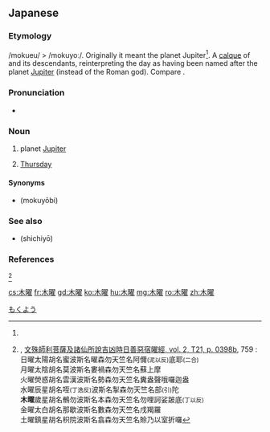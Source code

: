 ==Japanese==
{{ja-kanjitab|木|曜}}

===Etymology===
/mokueu/ > /mokuyoː/. Originally it meant the planet Jupiter<ref name="Amoghavajra" />. A [[calque]] of {{cog|la|dies Iovis}} and its descendants, reinterpreting the day as having been named after the planet [[Jupiter]] (instead of the Roman god). Compare {{m|ja|木星|tr=mokusei|gloss=Jupiter (planet)}}.

===Pronunciation===
* {{IPA|/mokujoː/|lang=ja}}

===Noun===
{{ja-noun|もくよう|hhira=もくえう}}

# {{lb|ja|archaic}} planet [[Jupiter]]
# [[Thursday]]

====Synonyms====
* {{l|ja|木曜日}} (mokuyōbi)

===See also===
* {{l|ja|七曜}} (shichiyō)

===References===
<references>
<ref name="Amoghavajra">{{w|Amoghavajra}}, [http://www.buddhist-canon.com/SUTRA/JMiJiao/T210398b.htm 文殊師利菩薩及諸仙所說吉凶時日善惡宿曜經, vol. 2, T21, p. 0398b], 759 :<br
/>日曜太陽胡名蜜波斯名曜森勿天竺名阿儞<small>(泥以反)</small>底耶<small>(二合)</small><br
/>月曜太陰胡名莫波斯名婁禍森勿天竺名蘇上摩<br
/>火曜熒惑胡名雲漢波斯名勢森勿天竺名糞盎聲哦囉迦盎<br
/>水曜辰星胡名咥<small>(丁逸反)</small>波斯名掣森勿天竺名部<small>(引)</small>陀<br
/>'''木曜'''歲星胡名鶻勿波斯名本森勿天竺名勿哩訶娑跛底<small>(丁以反)</small><br
/>金曜太白胡名那歇波斯名數森勿天竺名戌羯羅<br
/>土曜鎮星胡名枳院波斯名翕森勿天竺名賒乃以室折囉</ref>
</references>
[[Category:ja:Days of the week|もくよう]]

[[cs:木曜]]
[[fr:木曜]]
[[gd:木曜]]
[[ko:木曜]]
[[hu:木曜]]
[[mg:木曜]]
[[ro:木曜]]
[[zh:木曜]]